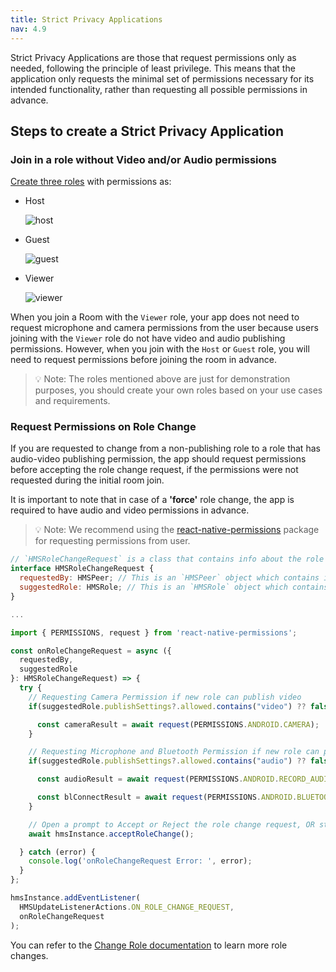 ```yaml
---
title: Strict Privacy Applications
nav: 4.9
---
```


Strict Privacy Applications are those that request permissions only as needed, following the principle of least privilege. This means that the application only requests the minimal set of permissions necessary for its intended functionality, rather than requesting all possible permissions in advance.

## Steps to create a Strict Privacy Application

### Join in a role without Video and/or Audio permissions

[Create three roles](/concepts/v2/concepts/security-and-tokens) with permissions as:

-   Host

    ![host](/docs/v2/flutter-host.png)

-   Guest

    ![guest](/docs/v2/flutter-guest.png)

-   Viewer

    ![viewer](/docs/v2/flutter-viewer.png)

When you join a Room with the `Viewer` role, your app does not need to request microphone and camera permissions from the user because users joining with the `Viewer` role do not have video and audio publishing permissions. However, when you join with the `Host` or `Guest` role, you will need to request permissions before joining the room in advance.

> 💡 Note: The roles mentioned above are just for demonstration purposes, you should create your own roles based on your use cases and requirements.

### Request Permissions on Role Change

If you are requested to change from a non-publishing role to a role that has audio-video publishing permission, the app should request permissions before accepting the role change request, if the permissions were not requested during the initial room join.

It is important to note that in case of a **'force'** role change, the app is required to have audio and video permissions in advance.

> 💡 Note: We recommend using the [react-native-permissions](https://www.npmjs.com/package/react-native-permissions) package for requesting permissions from user.

```js
// `HMSRoleChangeRequest` is a class that contains info about the role change request.
interface HMSRoleChangeRequest {
  requestedBy: HMSPeer; // This is an `HMSPeer` object which contains info about the peer who performed the role change
  suggestedRole: HMSRole; // This is an `HMSRole` object which contains info about the destination role
}

...

import { PERMISSIONS, request } from 'react-native-permissions';

const onRoleChangeRequest = async ({
  requestedBy,
  suggestedRole
}: HMSRoleChangeRequest) => {
  try {
    // Requesting Camera Permission if new role can publish video
    if(suggestedRole.publishSettings?.allowed.contains("video") ?? false) {

      const cameraResult = await request(PERMISSIONS.ANDROID.CAMERA);
    }

    // Requesting Microphone and Bluetooth Permission if new role can publish audio
    if(suggestedRole.publishSettings?.allowed.contains("audio") ?? false) {

      const audioResult = await request(PERMISSIONS.ANDROID.RECORD_AUDIO);

      const blConnectResult = await request(PERMISSIONS.ANDROID.BLUETOOTH_CONNECT);
    }

    // Open a prompt to Accept or Reject the role change request, OR straightaway accept the request
    await hmsInstance.acceptRoleChange();

  } catch (error) {
    console.log('onRoleChangeRequest Error: ', error);
  }
};

hmsInstance.addEventListener(
  HMSUpdateListenerActions.ON_ROLE_CHANGE_REQUEST,
  onRoleChangeRequest
);
```

You can refer to the [Change Role documentation](/react-native/v2/how--to-guides/interact-with-room/peer/change-role) to learn more role changes.

